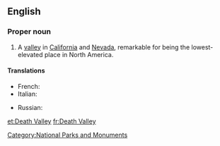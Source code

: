 ==English==
{{wikipedia}}

===Proper noun===
{{en-proper noun|head=[[death|Death]] [[valley|Valley]]}}

# A [[valley]] in [[California]] and [[Nevada]], remarkable for being the lowest-elevated place in North America.

====Translations====
{{trans-top|valley in California and Nevada}}
* French: {{t+|fr|Vallée de la mort|f}}
* Italian: {{t-|it|Valle della Morte|f}}
{{trans-mid}}
* Russian: {{t-|ru|Долина Смерти|tr=dolína sm'érti|f}}
{{trans-bottom}}

[[Category:National Parks and Monuments]]

[[et:Death Valley]]
[[fr:Death Valley]]